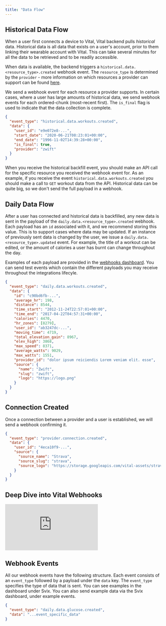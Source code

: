 ```yaml
---
title: "Data Flow"
---
```


## Historical Data Flow

When a user first connects a device to Vital, Vital backend pulls _historical_ data. Historical data is all data that exists on a user's account, prior to them linking their wearable account with Vital. This can take several minutes for all the data to be retrieved and to be readily accessible.

When data is available, the backend triggers a `historical.data.<resource_type>.created` webhook event. The `resource_type` is determined by the `provider` - more information on which resources a provider can support can be found [here](/wearables/providers/Resources).

We send a webhook event for each resource a provider supports. In certain cases, where a user has large amounts of historical data, we send webhook events for each ordered-chunk (most-recent first). The `is_final` flag is used to indicate that the data collection is complete.

```json Webhook Event
{
  "event_type": "historical.data.workouts.created",
  "data": {
    "user_id": "e9e072e8-...",
    "start_date": "2020-06-21T08:23:01+00:00",
    "end_date": "1996-11-02T14:39:28+00:00",
    "is_final": true,
    "provider": "zwift"
  }
}
```

When you receive the historical backfill event, you should make an API call for the specific resource you received the webhook event for. As an example, if you receive the event `historical.data.workouts.created` you should make a call to `GET` workout data from the API. Historical data can be quite big, so we don't send the full payload in a webhook.

## Daily Data Flow

After a user has connected and historical data is backfilled, any new data is sent in the payload of the `daily.data.<resource_type>.created` webhook. Each payload has an `id` associated with it, and we recommend storing this value. This is to support cases where data may be updated. If an instance of previously sent data is changed by the user, we issue a `daily.data.<resource_type>.updated` event. For example, the title of a workout can be edited, or the amount of calories a user has burnt can change throughout the day.

Examples of each payload are provided in the [webhooks dashboard](https://app.tryvital.io). You can send test events which contain the different payloads you may receive throughout the integrations lifecyle.

```json Webhook Event
{
  "event_type": "daily.data.workouts.created",
  "data": {
    "id": "c90bd6fb-...",
    "average_hr": 198,
    "distance": 8544,
    "time_start": "2012-11-24T22:57:01+00:00",
    "time_end": "2017-04-22T04:57:31+00:00",
    "calories": 4470,
    "hr_zones": [8279],
    "user_id": "ab3247dc-...",
    "moving_time": 4719,
    "total_elevation_gain": 8967,
    "elev_high": 3868,
    "max_speed": 8371,
    "average_watts": 9029,
    "max_watts": 1551,
    "provider_id": "dolor ipsum reiciendis Lorem veniam elit. esse",
    "source": {
      "name": "Zwift",
      "slug": "zwift",
      "logo": "https://logo.png"
    }
  }
}
```

## Connection Created

Once a connection between a provider and a user is established, we will send a webhook confirming it.

```json Webhook Event
{
  "event_type": "provider.connection.created",
  "data": {
    "user_id": "4eca10f9-...",
    "source": {
      "source_name": "Strava",
      "source_slug": "strava",
      "source_logo": "https://storage.googleapis.com/vital-assets/strava.png"
    }
  }
}
```

## Deep Dive into Vital Webhooks

<Example resizeable>
  <div
    style={{
      position: "relative",
      paddingBottom: "64.98194945848375%",
      height: 0,
    }}
  >
    <iframe
      src="https://cdn.embedly.com/widgets/media.html?src=https%3A%2F%2Fwww.loom.com%2Fembed%2F0121d272e21b44049dd4d418302580a5&display_name=Loom&url=https%3A%2F%2Fwww.loom.com%2Fshare%2F0121d272e21b44049dd4d418302580a5&image=https%3A%2F%2Fcdn.loom.com%2Fsessions%2Fthumbnails%2F0121d272e21b44049dd4d418302580a5-00001.gif&key=f2aa6fc3595946d0afc3d76cbbd25dc3&type=text%2Fhtml&schema=loom"
      frameborder="0"
      webkitallowfullscreen
      mozallowfullscreen
      allowfullscreen
      style={{
        position: "absolute",
        top: 0,
        left: 0,
        width: "100%",
        height: "100%",
      }}
    ></iframe>
  </div>
</Example>

## Webhook Events

All our webhook events have the following structure. Each event consists of an `event_type` followed by a payload under the `data` key. The `event_type` specifies the type of data that is sent. You can see examples in the dashboard under Svix. You can also send example data via the Svix dashboard, under example events.

```json Webhook Event
{
  "event_type": "daily.data.glucose.created",
  "data": "...event_specific_data"
}
```
